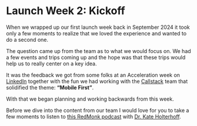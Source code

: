 # Launch Week 2: Kickoff


When we wrapped up our first launch week back in September 2024 it took only a few moments to realize that we loved the experience and wanted to do a second one.

The question came up from the team as to what we would focus on. We had a few events and trips coming up and the hope was that these trips would help us to really center on a key idea.

It was the feedback we got from some folks at an Acceleration week on [LinkedIn](https://www.linkedin.com/feed/update/urn:li:activity:7266271083094282240/) together with the fun we had working with the [Callstack](https://www.callstack.com/) team that solidified the theme: <strong>“Mobile First”</strong>.

With that we began planning and working backwards from this week.

Before we dive into the content from our team I would love for you to take a few moments to listen to [this RedMonk podcast](https://redmonk.com/blog/2025/01/27/rmc-zack-chapple-on-zephyr-cloud-micro-frontends-and-module-federation/) with [Dr. Kate Holterhoff](https://www.linkedin.com/in/kateholterhoff/).
